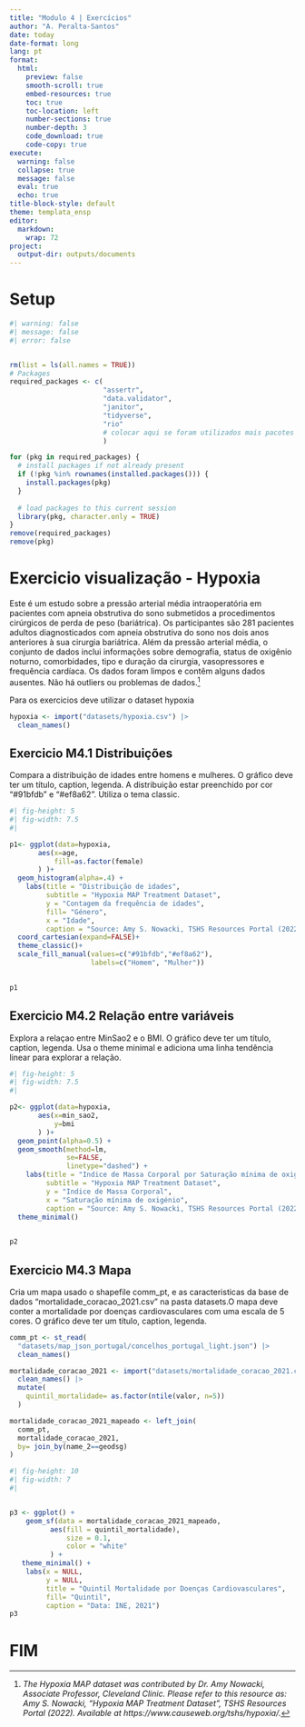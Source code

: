 ```yaml
---
title: "Modulo 4 | Exercícios"
author: "A. Peralta-Santos"
date: today
date-format: long
lang: pt 
format:
  html:
    preview: false
    smooth-scroll: true
    embed-resources: true
    toc: true
    toc-location: left
    number-sections: true
    number-depth: 3
    code_download: true
    code-copy: true
execute:
  warning: false
  collapse: true
  message: false
  eval: true
  echo: true
title-block-style: default
theme: templata_ensp
editor: 
  markdown: 
    wrap: 72
project:
  output-dir: outputs/documents
---
```

# Setup

```r
#| warning: false
#| message: false
#| error: false


rm(list = ls(all.names = TRUE)) 
# Packages
required_packages <- c(
                       "assertr",
                       "data.validator",
                       "janitor",
                       "tidyverse",
                       "rio"
                       # colocar aqui se foram utilizados mais pacotes
                       )      

for (pkg in required_packages) {
  # install packages if not already present
  if (!pkg %in% rownames(installed.packages())) {
    install.packages(pkg)
  }
  
  # load packages to this current session 
  library(pkg, character.only = TRUE)
}
remove(required_packages)
remove(pkg)

```

# Exercicio visualização - Hypoxia 

Este é um estudo sobre a pressão arterial média intraoperatória em pacientes com apneia obstrutiva do sono submetidos a procedimentos cirúrgicos de perda de peso (bariátrica). Os participantes são 281 pacientes adultos diagnosticados com apneia obstrutiva do sono nos dois anos anteriores à sua cirurgia bariátrica. Além da pressão arterial média, o conjunto de dados inclui informações sobre demografia, status de oxigênio noturno, comorbidades, tipo e duração da cirurgia, vasopressores e frequência cardíaca. Os dados foram limpos e contêm alguns dados ausentes. Não há outliers ou problemas de dados.[^1]

[^1]:*The Hypoxia MAP dataset was contributed by Dr. Amy Nowacki, Associate Professor, Cleveland Clinic. Please refer to this resource as: Amy S. Nowacki, “Hypoxia MAP Treatment Dataset”, TSHS Resources Portal (2022). Available at https://www.causeweb.org/tshs/hypoxia/.*

Para os exercicios deve utilizar o dataset hypoxia
```r

hypoxia <- import("datasets/hypoxia.csv") |> 
  clean_names()
```

## Exercicio M4.1 Distribuições

Compara a distribuição de idades entre homens e mulheres. O gráfico deve ter um título, caption, legenda. A distribuição estar preenchido por cor "#91bfdb" e "#ef8a62". Utiliza o tema classic.  

```r
#| fig-height: 5
#| fig-width: 7.5
#| 

p1<- ggplot(data=hypoxia, 
       aes(x=age,
           fill=as.factor(female)
       ) )+
  geom_histogram(alpha=.4) +
    labs(title = "Distribuição de idades",
         subtitle = "Hypoxia MAP Treatment Dataset",
         y = "Contagem da frequência de idades",
         fill= "Género",
         x = "Idade", 
         caption = "Source: Amy S. Nowacki, TSHS Resources Portal (2022)") +
  coord_cartesian(expand=FALSE)+
  theme_classic()+
  scale_fill_manual(values=c("#91bfdb","#ef8a62"),
                    labels=c("Homem", "Mulher"))
  

p1

```


## Exercicio M4.2 Relação entre variáveis

Explora a relaçao entre MinSao2 e o BMI. O gráfico deve ter um título, caption, legenda. Usa o theme minimal e adiciona uma linha tendência linear para explorar a relação.

```r
#| fig-height: 5
#| fig-width: 7.5
#| 

p2<- ggplot(data=hypoxia, 
       aes(x=min_sao2,
           y=bmi
       ) )+
  geom_point(alpha=0.5) +
  geom_smooth(method=lm, 
              se=FALSE,
              linetype="dashed") +
    labs(title = "Indice de Massa Corporal por Saturação mínima de oxigénio",
         subtitle = "Hypoxia MAP Treatment Dataset",
         y = "Indice de Massa Corporal",
         x = "Saturação mínima de oxigénio", 
         caption = "Source: Amy S. Nowacki, TSHS Resources Portal (2022)") +
  theme_minimal()
  

p2

```


## Exercicio M4.3 Mapa

Cria um mapa usado o shapefile comm_pt, e as caracteristicas da base de dados "mortalidade_coracao_2021.csv" na pasta datasets.O mapa deve conter a mortalidade por doenças cardiovasculares com uma escala de 5 cores. O gráfico deve ter um título, caption, legenda.

```r

comm_pt <- st_read(
  "datasets/map_json_portugal/concelhos_portugal_light.json") |> 
  clean_names()

mortalidade_coracao_2021 <- import("datasets/mortalidade_coracao_2021.csv") |> 
  clean_names() |> 
  mutate(
    quintil_mortalidade= as.factor(ntile(valor, n=5))
  )

mortalidade_coracao_2021_mapeado <- left_join(
  comm_pt,
  mortalidade_coracao_2021,
  by= join_by(name_2==geodsg)
)

```


```r
#| fig-height: 10
#| fig-width: 7
#| 


p3 <- ggplot() +
    geom_sf(data = mortalidade_coracao_2021_mapeado, 
          aes(fill = quintil_mortalidade),
              size = 0.1,
              color = "white"
          ) +
   theme_minimal() +
    labs(x = NULL, 
         y = NULL, 
         title = "Quintil Mortalidade por Doenças Cardiovasculares",
         fill= "Quintil",
         caption = "Data: INE, 2021")
p3

```


# FIM